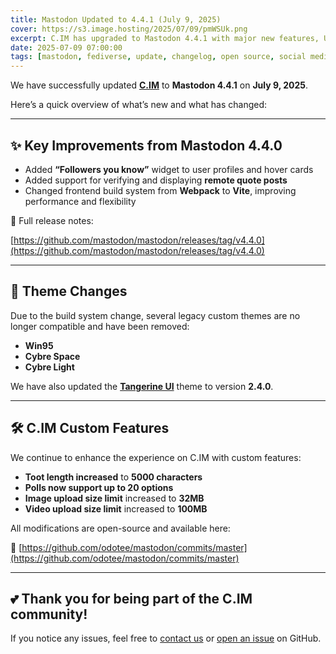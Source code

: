 ```yaml
---
title: Mastodon Updated to 4.4.1 (July 9, 2025)
cover: https://s3.image.hosting/2025/07/09/pmWSUk.png
excerpt: C.IM has upgraded to Mastodon 4.4.1 with major new features, UI improvements, and updated custom functionality. Learn what’s new and what changed in this release.
date: 2025-07-09 07:00:00
tags: [mastodon, fediverse, update, changelog, open source, social media, c.im]
---
```


We have successfully updated [**C.IM**](https://c.im/) to **Mastodon 4.4.1** on **July 9, 2025**.  

Here’s a quick overview of what’s new and what has changed:

---

## ✨ Key Improvements from Mastodon 4.4.0

- Added **“Followers you know”** widget to user profiles and hover cards  
- Added support for verifying and displaying **remote quote posts**  
- Changed frontend build system from **Webpack** to **Vite**, improving performance and flexibility

🔗 Full release notes:  

[https://github.com/mastodon/mastodon/releases/tag/v4.4.0](https://github.com/mastodon/mastodon/releases/tag/v4.4.0)

---

## 🎨 Theme Changes

Due to the build system change, several legacy custom themes are no longer compatible and have been removed:

- **Win95**
- **Cybre Space**
- **Cybre Light**

We have also updated the [**Tangerine UI**](https://github.com/nileane/TangerineUI-for-Mastodon) theme to version **2.4.0**.

---

## 🛠️ C.IM Custom Features

We continue to enhance the experience on C.IM with custom features:

- **Toot length increased** to **5000 characters**
- **Polls now support up to 20 options**
- **Image upload size limit** increased to **32MB**
- **Video upload size limit** increased to **100MB**

All modifications are open-source and available here:  

🔧 [https://github.com/odotee/mastodon/commits/master](https://github.com/odotee/mastodon/commits/master)

---

## 💕 Thank you for being part of the C.IM community!  

If you notice any issues, feel free to [contact us](/contact/) or [open an issue](https://github.com/odotee/mastodon/issues) on GitHub.